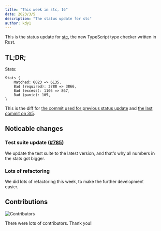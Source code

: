 ```yaml
---
title: "This week in stc, 16"
date: 2023/3/5
description: "The status update for stc"
author: kdy1
---
```


This is the status update for [stc](https://github.com/dudykr/stc), the new TypeScript type checker written in Rust.

## TL;DR;

Stats:

```
Stats {
    Matched: 6023 => 6135,
    Bad (required): 3788 => 3866,
    Bad (excess): 1105 => 867,
    Bad (panic): 105,
}
```

This is the diff for [the commit used for previous status update](https://github.com/dudykr/stc/blob/24599a0028bc1089a940a73df1049a2125cf8d12/crates/stc_ts_type_checker/tests/tsc-stats.rust-debug) and [the last commit on 3/5](https://github.com/dudykr/stc/blob/1fa615e2f3dce751ba0b371ff5cb6122f306c254/crates/stc_ts_type_checker/tests/tsc-stats.rust-debug).


## Noticable changes

### Test suite update ([#785](https://github.com/dudykr/stc/pull/785))

We update the test suite to the latest version, and that's why all numbers in the stats got bigger.

### Lots of refactoring

We did lots of refactoring this week, to make the further development easier.


## Contributions

![Contributors](/images/this-week-in-stc/16/contributors.png)

There were lots of contributors. Thank you!



